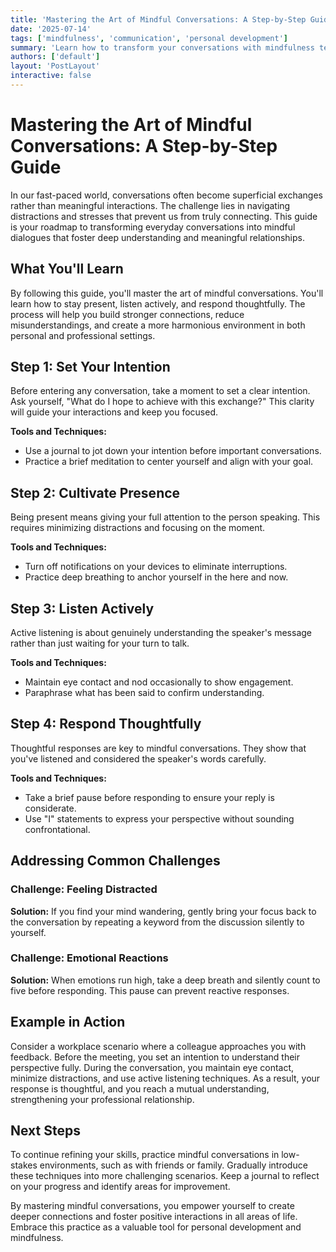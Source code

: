 ```yaml
---
title: 'Mastering the Art of Mindful Conversations: A Step-by-Step Guide'
date: '2025-07-14'
tags: ['mindfulness', 'communication', 'personal development']
summary: 'Learn how to transform your conversations with mindfulness techniques that enhance understanding and connection.'
authors: ['default']
layout: 'PostLayout'
interactive: false
---
```


# Mastering the Art of Mindful Conversations: A Step-by-Step Guide

In our fast-paced world, conversations often become superficial exchanges rather than meaningful interactions. The challenge lies in navigating distractions and stresses that prevent us from truly connecting. This guide is your roadmap to transforming everyday conversations into mindful dialogues that foster deep understanding and meaningful relationships.

## What You'll Learn

By following this guide, you'll master the art of mindful conversations. You'll learn how to stay present, listen actively, and respond thoughtfully. The process will help you build stronger connections, reduce misunderstandings, and create a more harmonious environment in both personal and professional settings.

## Step 1: Set Your Intention

Before entering any conversation, take a moment to set a clear intention. Ask yourself, "What do I hope to achieve with this exchange?" This clarity will guide your interactions and keep you focused.

**Tools and Techniques:**
- Use a journal to jot down your intention before important conversations.
- Practice a brief meditation to center yourself and align with your goal.

## Step 2: Cultivate Presence

Being present means giving your full attention to the person speaking. This requires minimizing distractions and focusing on the moment.

**Tools and Techniques:**
- Turn off notifications on your devices to eliminate interruptions.
- Practice deep breathing to anchor yourself in the here and now.

## Step 3: Listen Actively

Active listening is about genuinely understanding the speaker's message rather than just waiting for your turn to talk. 

**Tools and Techniques:**
- Maintain eye contact and nod occasionally to show engagement.
- Paraphrase what has been said to confirm understanding.

## Step 4: Respond Thoughtfully

Thoughtful responses are key to mindful conversations. They show that you've listened and considered the speaker's words carefully.

**Tools and Techniques:**
- Take a brief pause before responding to ensure your reply is considerate.
- Use "I" statements to express your perspective without sounding confrontational.

## Addressing Common Challenges

### Challenge: Feeling Distracted

**Solution:** If you find your mind wandering, gently bring your focus back to the conversation by repeating a keyword from the discussion silently to yourself.

### Challenge: Emotional Reactions

**Solution:** When emotions run high, take a deep breath and silently count to five before responding. This pause can prevent reactive responses.

## Example in Action

Consider a workplace scenario where a colleague approaches you with feedback. Before the meeting, you set an intention to understand their perspective fully. During the conversation, you maintain eye contact, minimize distractions, and use active listening techniques. As a result, your response is thoughtful, and you reach a mutual understanding, strengthening your professional relationship.

## Next Steps

To continue refining your skills, practice mindful conversations in low-stakes environments, such as with friends or family. Gradually introduce these techniques into more challenging scenarios. Keep a journal to reflect on your progress and identify areas for improvement.

By mastering mindful conversations, you empower yourself to create deeper connections and foster positive interactions in all areas of life. Embrace this practice as a valuable tool for personal development and mindfulness.